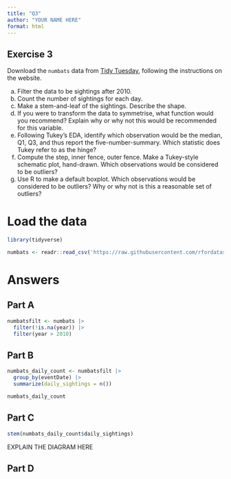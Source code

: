```yaml
---
title: "Q3"
author: "YOUR NAME HERE"
format: html
---
```


## Exercise 3

Download the `numbats` data from [Tidy Tuesday](https://github.com/rfordatascience/tidytuesday/blob/master/data/2023/2023-03-07/readme.md), following the instructions on the website.

a. Filter the data to be sightings after 2010.
b. Count the number of sightings for each day.
c. Make a stem-and-leaf of the sightings. Describe the shape. 
d. If you were to transform the data to symmetrise, what function would you recommend? Explain why or why not this would be recommended for this variable.
e. Following Tukey's EDA, identify which observation would be the median, Q1, Q3, and thus report the five-number-summary. Which statistic does Tukey refer to as the hinge?
f. Compute the step, inner fence, outer fence. Make a Tukey-style schematic plot, hand-drawn. Which observations would be considered to be outliers?
g. Use R to make a default boxplot. Which observations would be considered to be outliers? Why or why not is this a reasonable set of outliers? 


# Load the data

```r
library(tidyverse)
```

```r
numbats <- readr::read_csv('https://raw.githubusercontent.com/rfordatascience/tidytuesday/master/data/2023/2023-03-07/numbats.csv')
```

# Answers

## Part A

```r
numbatsfilt <- numbats |>
  filter(!is.na(year)) |>
  filter(year > 2010)
```

## Part B

```r
numbats_daily_count <- numbatsfilt |>
  group_by(eventDate) |>
  summarize(daily_sightings = n())

numbats_daily_count
```

## Part C

```r
stem(numbats_daily_count$daily_sightings)
```

EXPLAIN THE DIAGRAM HERE

## Part D

